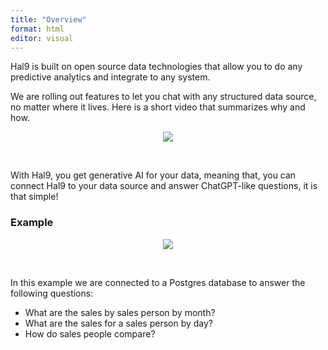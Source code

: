 ---
title: "Overview"
format: html
editor: visual
---

Hal9 is built on open source data technologies that allow you to do any predictive analytics and integrate to any system.

We are rolling out features to let you chat with any structured data source, no matter where it lives. Here is a short video that summarizes why and how.

<center><img src="Images/video.mp4" style="max-width: 70%"/></center>
<br>

With Hal9, you get generative AI for your data, meaning that, you can connect Hal9 to your data source and answer ChatGPT-like questions, it is that simple!

### Example 

<center><img src="Images/getting_started.gif" style="max-width: 70%"/></center>
<br>

In this example we are connected to a Postgres database to answer the following questions:

* What are the sales by sales person by month?
* What are the sales for a sales person by day?
* How do sales people compare?

